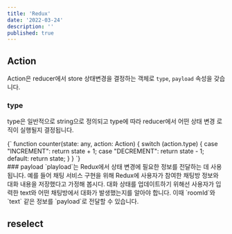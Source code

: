 ```yaml
---
title: 'Redux'
date: '2022-03-24'
description: ''
published: true
---
```



## Action
Action은 reducer에서 store 상태변경을 결정하는 객체로 `type`, `payload` 속성을 갖습니다.
<br/>
### type
type은 일반적으로 string으로 정의되고 type에 따라 reducer에서 어떤 상태 변경 로직이 실행될지 결정됩니다.

<CodeBlock>
{`
function counter(state: any, action: Action) {
  switch (action.type) {
    case "INCREMENT":
      return state + 1;
    case "DECREMENT":
      return state - 1;
    default:
      return state;
  }
}
`}
</CodeBlock>
<br />
### payload
`playload`는 Redux에서 상태 변경에 필요한 정보를 전달하는 데 사용됩니다.
예를 들어 채팅 서비스 구현을 위해 Redux에 사용자가 참여한 채팅방 정보와 대화 내용을 저장했다고 가정해 봅시다.
대화 상태를 업데이트하기 위해선 사용자가 입력한 text와 어떤 채팅방에서 대화가 발생했는지를 알아야 합니다.
이때 `roomId`와 `text` 같은 정보를 `payload`로 전달할 수 있습니다.


## reselect
